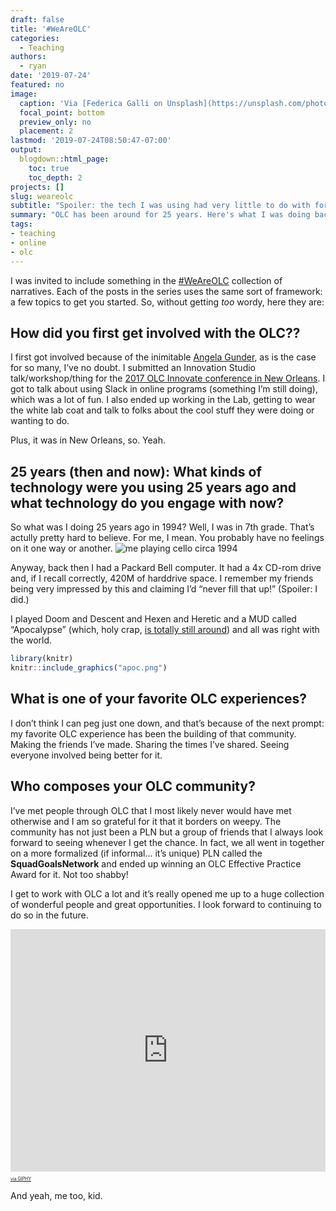 ```yaml
---
draft: false
title: '#WeAreOLC'
categories:
  - Teaching
authors:
  - ryan
date: '2019-07-24'
featured: no
image:
  caption: 'Via [Federica Galli on Unsplash](https://unsplash.com/photos/aiqKc07b5PA)'
  focal_point: bottom
  preview_only: no
  placement: 2
lastmod: '2019-07-24T08:50:47-07:00'
output:
  blogdown::html_page:
    toc: true
    toc_depth: 2
projects: []
slug: weareolc
subtitle: "Spoiler: the tech I was using had very little to do with formal learning."
summary: "OLC has been around for 25 years. Here's what I was doing back then."
tags:
- teaching
- online
- olc
---
```


I was invited to include something in the [#WeAreOLC](https://onlinelearningconsortium.org/weareolc-the-power-of-storytelling-at-accelerates-25th-anniversary/) collection of narratives. Each of the posts in the series uses the same sort of framework: a few topics to get you started. So, without getting *too* wordy, here they are:

## How did you first get involved with the OLC??

I first got involved because of the inimitable [Angela Gunder](https://twitter.com/angelagunder), as is the case for so many, I've no doubt. I submitted an Innovation Studio talk/workshop/thing for the [2017 OLC Innovate conference in New Orleans](https://ryanstraight.com/2017/07/26/olc-innovate-2017/). I got to talk about using Slack in online programs (something I'm still doing), which was a lot of fun. I also ended up working in the Lab, getting to wear the white lab coat and talk to folks about the cool stuff they were doing or wanting to do.

Plus, it was in New Orleans, so. Yeah.

## 25 years (then and now): What kinds of technology were you using 25 years ago and what technology do you engage with now?

So what was I doing 25 years ago in 1994? Well, I was in 7th grade. That's actully pretty hard to believe. For me, I mean. You probably have no feelings on it one way or another. ![me playing cello circa 1994](cello.jpg)

Anyway, back then I had a Packard Bell computer. It had a 4x CD-rom drive and, if I recall correctly, 420M of harddrive space. I remember my friends being very impressed by this and claiming I'd "never fill that up!" (Spoiler: I did.)

I played Doom and Descent and Hexen and Heretic and a MUD called "Apocalypse" (which, holy crap, [is totally still around](http://thewoodedglen.com/attn-apoc-mudders/)) and all was right with the world.

```r
library(knitr)
knitr::include_graphics("apoc.png")
```

## What is one of your favorite OLC experiences?

I don't think I can peg just one down, and that's because of the next prompt: my favorite OLC experience has been the building of that community. Making the friends I've made. Sharing the times I've shared. Seeing everyone involved being better for it.

## Who composes your OLC community?

I've met people through OLC that I most likely never would have met otherwise and I am so grateful for it that it borders on weepy. The community has not just been a PLN but a group of friends that I always look forward to seeing whenever I get the chance. In fact, we all went in together on a more formalized (if informal... it's unique) PLN called the **SquadGoalsNetwork** and ended up winning an OLC Effective Practice Award for it. Not too shabby!

I get to work with OLC a lot and it's really opened me up to a huge collection of wonderful people and great opportunities. I look forward to continuing to do so in the future.

<div style="width:100%;height:0;padding-bottom:77%;position:relative;"><iframe src="https://giphy.com/embed/awxqzKhiUV4ly" width="100%" height="100%" style="position:absolute" frameBorder="0" class="giphy-embed" allowFullScreen></iframe></div><p style='font-size:50%'><a href="https://giphy.com/gifs/funny-lol-game-boy-awxqzKhiUV4ly">via GIPHY</a></p>

And yeah, me too, kid.
